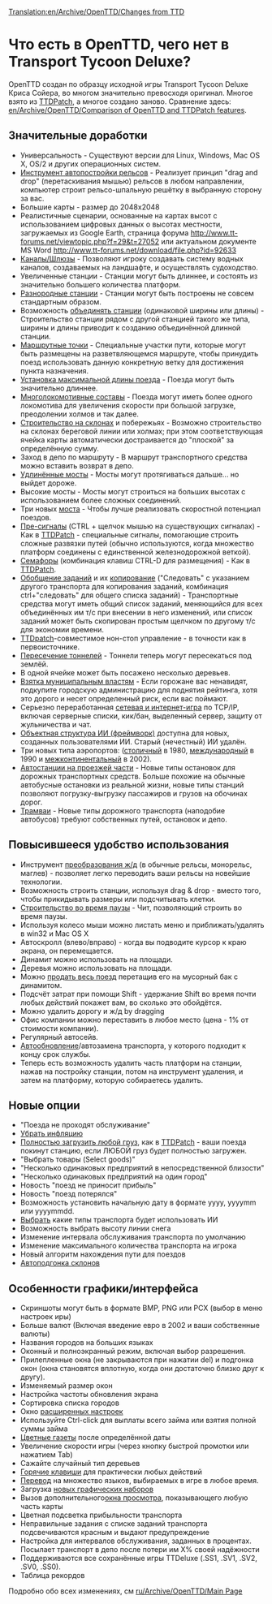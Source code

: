 [[Translation:en/Archive/OpenTTD/Changes from TTD]]

=Что есть в OpenTTD, чего нет в Transport Tycoon Deluxe?=

OpenTTD создан по образцу исходной игры Transport Tycoon Deluxe Криса Сойера, во многом значительно превосходя оригинал. Многое взято из [http://www.ttdpatch.net/ TTDPatch], а многое создано заново. Сравнение здесь: [[en/Archive/OpenTTD/Comparison of OpenTTD and TTDPatch features]].

==Значительные доработки==

* Универсальность - Существуют версии для Linux, Windows, Mac OS X, OS/2 и других операционных систем.
* [[en/Archive/Manual/Autorail|Инструмент автопостройки рельсов]] - Реализует принцип "drag and drop" (перетаскивания мышью) рельсов в любом направлении, компьютер строит рельсо-шпальную решётку в выбранную сторону за вас.
* Большие карты - размер до 2048х2048
* Реалистичные сценарии, основанные на картах высот с использованием цифровых данных о высотах местности, загружаемых из Google Earth, страница форума http://www.tt-forums.net/viewtopic.php?f=29&t=27052  или актуальном документе MS Word http://www.tt-forums.net/download/file.php?id=92633
* [[ru/Manual/Пристани|Каналы/Шлюзы]] - Позволяют игроку создавать систему водных каналов, создаваемых на ландшафте, и осуществлять судоходство.
* Увеличенные станции - Станции могут быть длиннее, и состоять из значительно большего количества платформ.
* [[en/Archive/Manual/Settings/Nonuniform stations|Разнородные станции]] - Станции могут быть построены не совсем стандартным образом.
* Возможность [[en/Archive/Manual/Settings/Join train stations|объединять станции]] (одинаковой ширины или длины) - Строительство станции рядом с другой станцией такого же типа, ширины и длины приводит к созданию объединённой длинной станции.
* [[en/Manual/Waypoints|Маршрутные точки]] - Специальные участки пути, которые могут быть размещены на разветвляющемся маршруте, чтобы принудить поезд использовать данную конкретную ветку для достижения пункта назначения.
* [[en/Archive/Manual/Settings/Advanced Settings/Vehicles#maximum-train-length|Установка максимальной длины поезда]] - Поезда могут быть значительно длиннее.
* [[en/Archive/Manual/Multiheaded trains|Многолокомотивные составы]] - Поезда могут иметь более одного локомотива для увеличения скорости при большой загрузке, преодолении холмов и так далее.
* [[en/Archive/Manual/Settings/Build on slopes|Строительство на склонах]] и побережьях - Возможно строительство на склонах береговой линии или холмах; при этом соответствующая ячейка карты автоматически достраивается до "плоской" за определённую сумму.
* Заход в депо по маршруту - В маршрут транспортного средства можно вставить возврат в депо.
* [[en/Archive/Manual/Settings/Longer bridges|Удлинённые мосты]] - Мосты могут протягиваться дальше... но выйдет дороже.
* Высокие мосты - Мосты могут строиться на больших высотах с использованием более сложных соединений.
* Три новых [[en/Manual/Bridges|моста]] - Чтобы лучше реализовать скоростной потенциал поездов.
* [[ru/Manual/Сигналы#pre-signaly|Пре-сигналы]] (CTRL + щелчок мышью на существующих сигналах) - Как в [http://www.ttdpatch.net/ TTDPatch] - специальные сигналы, помогающие строить сложные развязки путей (обычно используются, когда множество платформ соединены с единственной железнодорожной веткой).
* [[ru/Manual/Сигналы#semafory|Семафоры]] (комбинация клавиш CTRL-D для размещения) - Как в [http://www.ttdpatch.net/ TTDPatch].
* [[ru/Manual/Задания#obshchie-zadaniia|Обобщение заданий]] и их [[ru/Manual/Задания#kopirovanie-zadanii|копирование]] ("Следовать" с указанием другого транспорта для копирования заданий, комбинация ctrl+"следовать" для общего списка заданий) - Транспортные средства могут иметь общий список заданий, меняющийся для всех объединённых им т/с при внесении в него изменений, или список заданий может быть скопирован простым щелчком по другому т/с для экономии времени.
* [http://www.ttdpatch.net/ TTDpatch]-совместимое нон-стоп управление - в точности как в первоисточнике.
* [[ru/Archive/Manual/Пересекающиеся туннели|Пересечение тоннелей]] - Тоннели теперь могут пересекаться под землёй.
* В одной ячейке может быть посажено несколько деревьев.
* [[en/Archive/Manual/Settings/Bribe authority|Взятка муниципальным властям]] - Если горожане вас ненавидят, подкупите городскую администрацию для поднятия рейтинга, хотя это дорого и несет определенный риск, если вас поймают.
* Серьезно переработанная [[ru/Manual/Сетевая игра|сетевая и интернет-игра]] по TCP/IP, включая серверные списки, кик/бан, выделенный сервер, защиту от жульничества и чат.
* [[en/Development/Script/Main Page|Объектная структура ИИ (фреймворк)]] доступна для новых, созданных пользователями ИИ. Старый (нечестный) ИИ удалён.
* Три новых типа аэропортов: ([[ru/Manual/Аэропорты#stolichnyi|столичный]] в 1980, [[ru/Manual/Аэропорты#mezhdunarodnyi|международный]] в 1990 и [[ru/Manual/Аэропорты#mezhkontinentalnyi|межконтинентальный]] в 2002).
* [[en/Manual/Drive-through Road Stops|Автостанции на проезжей части]] - Новые типы остановок для дорожных транспортных средств. Больше похожие на обычные автобусные остановки из реальной жизни, новые типы станций позволяют погрузку-выгрузку пассажиров и грузов на обочинах дорог.
* [[ru/Manual/Трамваи|Трамваи]] - Новые типы дорожного транспорта (наподобие автобусов) требуют собственных путей, остановок и депо.

==Повысившееся удобство использования==

* Инструмент [[ru/Manual/Реконструкция ж/д полотна|преобразования ж/д]] (в обычные рельсы, монорельс, маглев) - позволяет легко переводить ваши рельсы на новейшие технологии.
* Возможность строить станции, используя drag & drop - вместо того, чтобы прикидывать размеры или подсчитывать клетки.
* [[ru/Archive/Manual/Settings/Строительство во время паузы|Строительство во время паузы]] - Чит, позволяющий строить во время паузы.
* Используя колесо мыши можно листать меню и приближать/удалять в win32 и Mac OS X
* Автоскролл (влево/вправо) - когда вы подводите курсор к краю экрана, он перемещается.
* Динамит можно использовать на площади.
* Деревья можно использовать на площади.
* Можно [[en/Manual/Sell entire train|продать весь поезд]] перетащив его на мусорный бак с динамитом.
* Подсчёт затрат при помощи Shift - удержание Shift во время почти любых действий покажет вам, во сколько это обойдётся.
* Можно удалить дорогу и ж/д by dragging
* Офис компании можно переставить в любое место (цена - 1% от стоимости компании).
* Регулярный автосейв.
* [[en/Archive/Manual/Settings/Advanced Settings/Vehicles|Автообновление]]/автозамена транспорта, у которого подходит к концу срок службы.
* Теперь есть возможность удалить часть платформ на станции, нажав на постройку станции, потом на инструмент удаления, и затем на платформу, которую собираетесь удалить.

==Новые опции==

* "Поезда не проходят обслуживание"
* [[en/Archive/Manual/Settings/Disable inflation|Убрать инфляцию]]
* [[en/Archive/Manual/Settings/Full load any cargo|Полностью загрузить любой груз]], как в [http://www.ttdpatch.net/ TTDPatch] - ваши поезда покинут станцию, если ЛЮБОЙ груз будет полностью загружен.
* "Выбрать товары (Select goods)"
* "Несколько одинаковых предприятий в непосредственной близости"
* "Несколько одинаковых предприятий на один город"
* Новость "поезд не приносит прибыль"
* Новость "поезд потерялся"
* Возможность установить начальную дату в формате yyyy, yyyymm или yyyymmdd.
* [[en/Archive/Manual/Settings/Disable AI vehicles|Выбрать]] какие типы транспорта будет использовать ИИ
* Возможность выбрать высоту линии снега
* Изменение интервала обслуживания транспорта по умолчанию
* Изменение максимального количества транспорта на игрока
* Новый алгоритм нахождения пути для поездов
* [[ru/Manual/Ландшафтный дизайн|Автоподгонка склонов]]

==Особенности графики/интерфейса==

* Скриншоты могут быть в формате BMP, PNG или PCX (выбор в меню настроек иры)
* Больше валют (Включая введение евро в 2002 и ваши собственные валюты)
* Названия городов на больших языках
* Оконный и полноэкранный режим, включая выбор разрешения.
* Прилепленные окна (не закрываются при нажатии del) и подгонка окон (окна становятся вплотную, когда они достаточно близко друг к другу).
* Изменяемый размер окон
* Настройка частоты обновления экрана
* Сортировка списка городов
* Окно [[ru/Archive/Manual/Settings/Расширенные настройки|расширенных настроек]]
* Используйте Ctrl-click для выплаты всего займа или взятия полной суммы займа
* [[en/Archive/Manual/Settings/Coloured newspaper|Цветные газеты]] после определённой даты
* Увеличение скорости игры (через кнопку быстрой промотки или нажатием Tab)
* Сажайте случайный тип деревьев
* [[ru/Manual/Горячие клавиши|Горячие клавиши]] для практически любых действий
* [[ru/Archive/Community/Интернационализация|Перевод]] на множество языков, выбираемых в игре в любое время.
* Загрузка [[ru/Manual/NewGRF|новых графических наборов]]
* Вызов дополнительного[[en/Manual/Extra Viewport|окна просмотра]], показывающего любую часть карты
* Цветная подсветка прибыльности транспорта
* Неправильные задания с списке заданий транспорта подсвечиваются красным и выдают предупреждение
* Настройка для интервалов обслуживания, заданных в процентах. Посылает транспорт в депо после потери им X% своей надёжности
* Поддерживаются все сохранённые игры TTDeluxe (.SS1, .SV1, .SV2, .SV0, .SS0). 
* Таблица рекордов

Подробно обо всех изменениях, см [[ru/Archive/OpenTTD/Main Page]]